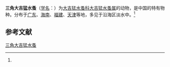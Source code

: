 {{Speciesbox
| name = 三角大吉猛水蚤
| status = 
| status_system = 
| image = 
| genus = Tachidius
| species = triangularis
| authority = (Shen et Tai, 1963)<ref name='id12488'>{{cite web| url =http://www.bioinfo.cn/db05/BjdwSpecies.php?action=view&id=12488| title =三角大吉猛水蚤| work =《中国动物物种编目数据库》| publisher =中国科学院微生物研究所| author =中国科学院动物研究所| accessdate =2009-04-28| deadurl =yes| archiveurl =https://web.archive.org/web/20160305055949/http://www.bioinfo.cn/db05/BjdwSpecies.php?action=view&id=12488| archivedate =2016-03-05}}</ref>
}}

'''三角大吉猛水蚤'''（[[学名|学名]]：{{lang|la|''Tachidius triangularis''}}）为[[大吉猛水蚤科|大吉猛水蚤科]][[大吉猛水蚤属|大吉猛水蚤属]]的动物，是中国的特有物种。分布于[[广东|广东]]、[[海南|海南]]、[[福建|福建]]、[[天津|天津]]等地，多见于沿海区淡水中。<ref name='id12488'/>

== 参考文献 ==
{{reflist}}

{{Wikispecies|Tachidius triangularis}}
{{Taxonbar|from=Q6566037}}

[[Category:大吉猛水蚤属|三角大吉猛水蚤]]


{{节肢动物小作品}}